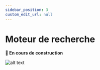 ```yaml
---
sidebar_position: 3
custom_edit_url: null
---
```


# Moteur de recherche

**🚧 En cours de construction**

![alt text]("/../../../static/img/illustration/Bricklayer-bro.svg)
